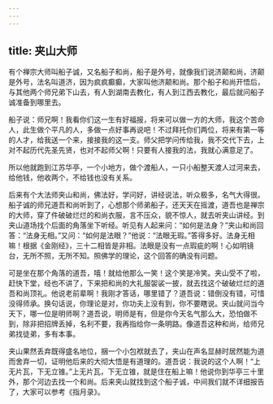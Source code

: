 ```yaml
---
---
---
```

title: 夹山大师
---




有个禅宗大师叫船子诚，又名船子和尚，船子是外号，就像我们说济颠和尚，济颠是外号，法名叫道济，因为疯疯癫癫，大家叫他济颠和尚。那个船子和尚开悟后，与其他两个师兄弟下山去，有人到湖南去教化，有人到江西去教化，最后就问船子诚准备到哪里去。

船子说：师兄啊！我看你们这一生有好福报，将来可以做一方的大师，我这个苦命人，此生做个平凡的人，多做一点好事再说吧！不过拜托你们两位，将来有第一等的人才，给我送一个来，接接我的这一支。师父把学问传给我，我不交代下去，上对不起历代先圣先贤，也对不起师父啊！只要有人接我的法，我就心满意足了。

所以他就跑到江苏华亭，一个小地方，做个渡船人，一只小船整天渡人过河来去，给他钱，他收两个，不给钱也没有关系。

后来有个大法师夹山和尚，佛法好，学问好，讲经说法，听众极多，名气大得很。船子诚的师兄道吾和尚听到了，心想那个师弟船子，还天天在摇渡，道吾也是禅宗的大师，穿了件破破烂烂的和尚衣服，言不压众，貌不惊人，就去听夹山讲经。到夹山道场找个后面的角落坐下听经。听见有人起来问：“如何是法身？”夹山和尚回答：“法身无相。”又问：“如何是法眼？”他说：“法眼无瑕。”答得多好。法身无相嘛！根据《金刚经》，三十二相皆是非相。法眼是没有一点瑕疵的啊！心如明镜台，无所不照，无所不知。照佛学的理论，这个回答的确没有问题。

可是坐在那个角落的道吾，嘻！就给他那么一笑！这个笑是冷笑。夹山受不了啦，赶快下堂，经也不讲了，下来把和尚的大礼服袈裟一披，就去找这个破破烂烂的道吾和尚顶礼。他说老前辈啊！我刚才答话，哪里错了？道吾说：错倒没有错，可惜没得师承。换句话说，你理论是对，你功夫上没有到，你不要瞎说。夹山就问当今天下，哪一位是明师啊？道吾说，明师是有，但是你今天名气那么大，恐怕做不到，除非把招牌丢掉，名利不要，我再指给你一条明路。像道吾这种和尚，给师兄弟找徒弟，多有本事。

夹山果然丢弃既得盛名地位，捆一个小包袱就去了，夹山在声名显赫时居然能为道而舍弃一切，证明他后来的大彻大悟是有道理的。道吾说：我说的这个人啊！“上无片瓦，下无立锥。”上无片瓦，下无立锥，就是住在船上嘛！他说你到华亭三十里外，那个河边去找一个和尚。后来夹山就找到这个船子诚，中间我们就不详细报告了，大家可以参考《指月录》。